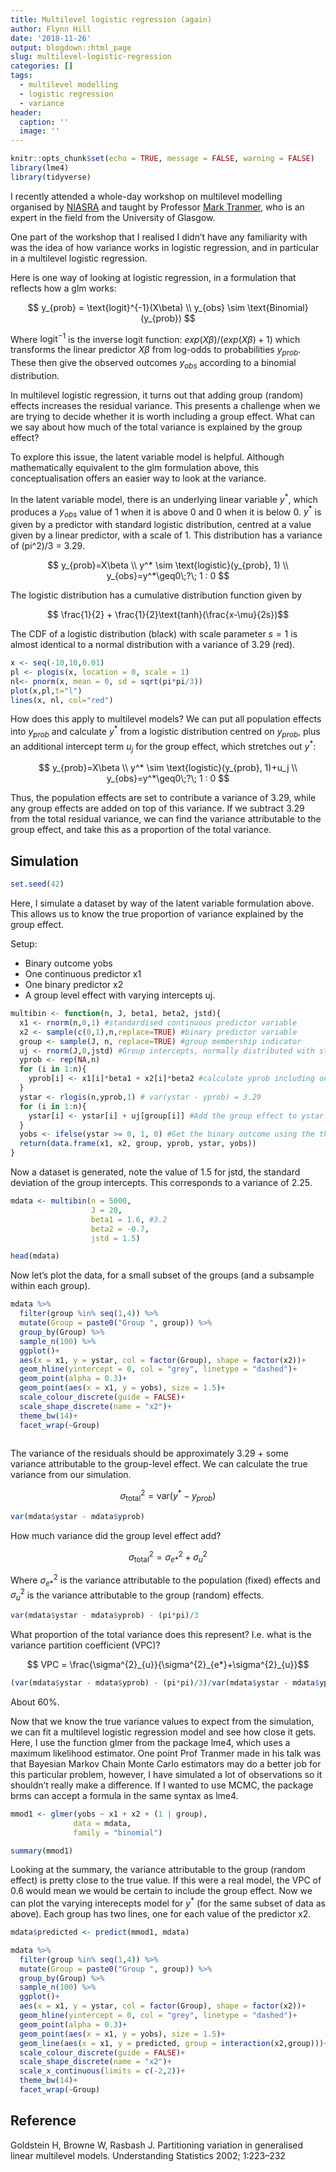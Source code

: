 ```yaml
---
title: Multilevel logistic regression (again)
author: Flynn Hill
date: '2018-11-26'
output: blogdown::html_page
slug: multilevel-logistic-regression
categories: []
tags:
  - multilevel modelling
  - logistic regression
  - variance
header:
  caption: ''
  image: ''
---
```



```r
knitr::opts_chunk$set(echo = TRUE, message = FALSE, warning = FALSE)
library(lme4)
library(tidyverse)
```


I recently attended a whole-day workshop on multilevel modelling organised by [NIASRA](https://niasra.uow.edu.au/index.html) and taught by Professor [Mark Tranmer](https://www.gla.ac.uk/schools/socialpolitical/staff/marktranmer/), who is an expert in the field from the University of Glasgow. 


One part of the workshop that I realised I didn't have any familiarity with was the idea of how variance works in logistic regression, and in particular in a multilevel logistic regression.

Here is one way of looking at logistic regression, in a formulation that reflects how a glm works:

$$ y_{prob} = \text{logit}^{-1}(X\beta) \\ y_{obs} \sim \text{Binomial}(y_{prob}) $$

Where $\text{logit}^{-1}$ is the inverse logit function: $exp(X\beta)/(exp(X\beta) + 1)$ which transforms the linear predictor $X\beta$ from log-odds to probabilities $y_{prob}$. These then give the observed outcomes $y_{obs}$ according to a binomial distribution.

In multilevel logistic regression, it turns out that adding group (random) effects increases the residual variance. This presents a challenge when we are trying to decide whether it is worth including a group effect. What can we say about how much of the total variance is explained by the group effect?

To explore this issue, the latent variable model is helpful. Although mathematically equivalent to the glm formulation above, this conceptualisation offers an easier way to look at the variance.

In the latent variable model, there is an underlying linear variable $y^*$, which produces a $y_{obs}$ value of 1 when it is above 0 and 0 when it is below 0. $y^*$ is given by a predictor with standard logistic distribution, centred at a value given by a linear predictor, with a scale of 1. This distribution has a variance of (pi^2)/3 = 3.29.


$$ y_{prob}=X\beta \\ y^* \sim \text{logistic}(y_{prob}, 1) \\ y_{obs}=y^*\geq0\;?\; 1 : 0 $$


The logistic distribution has a cumulative distribution function given by 

$$ \frac{1}{2} + \frac{1}{2}\text{tanh}(\frac{x-\mu}{2s})$$

The CDF of a logistic distribution (black) with scale parameter $s=1$ is almost identical to a normal distribution with a variance of 3.29 (red).


```r

x <- seq(-10,10,0.01)
pl <- plogis(x, location = 0, scale = 1)
nl<- pnorm(x, mean = 0, sd = sqrt(pi*pi/3))
plot(x,pl,t="l")
lines(x, nl, col="red")

```

How does this apply to multilevel models?  We can put all population effects into $y_{prob}$ and calculate $y^*$ from a logistic distribution centred on $y_{prob}$, plus an additional intercept term $u_j$ for the group effect, which stretches out $y^*$:

$$ y_{prob}=X\beta \\ y^* \sim \text{logistic}(y_{prob}, 1)+u_j \\ y_{obs}=y^*\geq0\;?\; 1 : 0 $$

Thus, the population effects are set to contribute a variance of 3.29, while any group effects are added on top of this variance. If we subtract 3.29 from the total residual variance, we can find the variance attributable to the group effect, and take this as a proportion of the total variance.


## Simulation

```r
set.seed(42)
```


Here, I simulate a dataset by way of the latent variable formulation above. This allows us to know the true proportion of variance explained by the group effect.

Setup:

*  Binary outcome yobs
*  One continuous predictor x1
*  One binary predictor x2
*  A group level effect with varying intercepts uj.


```r

multibin <- function(n, J, beta1, beta2, jstd){
  x1 <- rnorm(n,0,1) #standardised continuous predictor variable
  x2 <- sample(c(0,1),n,replace=TRUE) #binary predictor variable
  group <- sample(J, n, replace=TRUE) #group membership indicator
  uj <- rnorm(J,0,jstd) #Group intercepts, normally distributed with standard deviation jstd
  yprob <- rep(NA,n)
  for (i in 1:n){
    yprob[i] <- x1[i]*beta1 + x2[i]*beta2 #calculate yprob including only the population (fixed) effects.
  }
  ystar <- rlogis(n,yprob,1) # var(ystar - yprob) = 3.29
  for (i in 1:n){
    ystar[i] <- ystar[i] + uj[group[i]] #Add the group effect to ystar
  }
  yobs <- ifelse(ystar >= 0, 1, 0) #Get the binary outcome using the threshold test
  return(data.frame(x1, x2, group, yprob, ystar, yobs))
}

```


Now a dataset is generated, note the value of 1.5 for jstd, the standard deviation of the group intercepts. This corresponds to a variance of 2.25.

```r
mdata <- multibin(n = 5000, 
                  J = 20, 
                  beta1 = 1.6, #3.2
                  beta2 = -0.7,
                  jstd = 1.5)
```


```r
head(mdata)
```

Now let's plot the data, for a small subset of the groups (and a subsample within each group).

```r
mdata %>%
  filter(group %in% seq(1,4)) %>%
  mutate(Group = paste0("Group ", group)) %>%
  group_by(Group) %>%
  sample_n(100) %>%
  ggplot()+
  aes(x = x1, y = ystar, col = factor(Group), shape = factor(x2))+
  geom_hline(yintercept = 0, col = "grey", linetype = "dashed")+
  geom_point(alpha = 0.3)+
  geom_point(aes(x = x1, y = yobs), size = 1.5)+
  scale_colour_discrete(guide = FALSE)+
  scale_shape_discrete(name = "x2")+
  theme_bw(14)+
  facet_wrap(~Group)
  
```


The variance of the residuals should be approximately 3.29 + some variance attributable to the group-level effect. We can calculate the true variance from our simulation.

$$\sigma^{2}_{\text{total}}=\text{var}(y^*-y_{prob})$$

```r
var(mdata$ystar - mdata$yprob)
```

How much variance did the group level effect add?

$$\sigma^{2}_{\text{total}} = \sigma^{2}_{e*} + \sigma^{2}_{u}$$

Where $\sigma^{2}_{e*}$ is the variance attributable to the population (fixed) effects and $\sigma^{2}_{u}$ is the variance attributable to the group (random) effects.


```r
var(mdata$ystar - mdata$yprob) - (pi*pi)/3

```

What proportion of the total variance does this represent? I.e. what is the variance partition coefficient (VPC)?

$$ VPC = \frac{\sigma^{2}_{u}}{\sigma^{2}_{e*}+\sigma^{2}_{u}}$$



```r
(var(mdata$ystar - mdata$yprob) - (pi*pi)/3)/var(mdata$ystar - mdata$yprob)
```

About 60%.


Now that we know the true variance values to expect from the simulation, we can fit a multilevel logistic regression model and see how close it gets. Here, I use the function glmer from the package lme4, which uses a maximum likelihood estimator. One point Prof Tranmer made in his talk was that Bayesian Markov Chain Monte Carlo estimators may do a better job for this particular problem, however, I have simulated a lot of observations so it shouldn't really make a difference. If I wanted to use MCMC, the package brms can accept a formula in the same syntax as lme4.


```r
mmod1 <- glmer(yobs ~ x1 + x2 + (1 | group), 
              data = mdata, 
              family = "binomial")

summary(mmod1)
```

Looking at the summary, the variance attributable to the group (random effect) is pretty close to the true value. If this were a real model, the VPC of 0.6 would mean we would be certain to include the group effect. Now we can plot the varying interecepts model for $y^*$ (for the same subset of data as above). Each group has two lines, one for each value of the predictor x2.

```r
mdata$predicted <- predict(mmod1, mdata)

```


```r
mdata %>%
  filter(group %in% seq(1,4)) %>%
  mutate(Group = paste0("Group ", group)) %>%
  group_by(Group) %>%
  sample_n(100) %>%
  ggplot()+
  aes(x = x1, y = ystar, col = factor(Group), shape = factor(x2))+
  geom_hline(yintercept = 0, col = "grey", linetype = "dashed")+
  geom_point(alpha = 0.3)+
  geom_point(aes(x = x1, y = yobs), size = 1.5)+
  geom_line(aes(x = x1, y = predicted, group = interaction(x2,group)))+
  scale_colour_discrete(guide = FALSE)+
  scale_shape_discrete(name = "x2")+
  scale_x_continuous(limits = c(-2,2))+
  theme_bw(14)+
  facet_wrap(~Group)
```



## Reference
 Goldstein H, Browne W, Rasbash J. Partitioning variation in generalised linear multilevel models. Understanding Statistics 2002; 1:223–232

